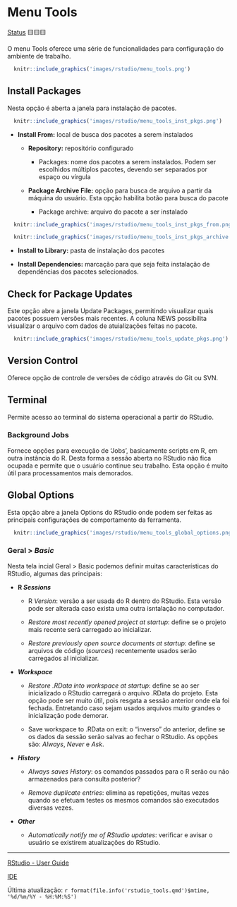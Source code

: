 # Menu Tools

[Status](convencoes.html#status-do-material) 🟨🟨🟨

O menu Tools oferece uma série de funcionalidades para configuração do ambiente de trabalho.

```r
  knitr::include_graphics('images/rstudio/menu_tools.png')
```

## Install Packages

Nesta opção é aberta a janela para instalação de pacotes.

```r
  knitr::include_graphics('images/rstudio/menu_tools_inst_pkgs.png')
```

-   **Install From:** local de busca dos pacotes a serem instalados

    -   **Repository:** repositório configurado

        -   Packages: nome dos pacotes a serem instalados. Podem ser escolhidos múltiplos pacotes, devendo ser separados por espaço ou vírgula

    -   **Package Archive File:** opção para busca de arquivo a partir da máquina do usuário. Esta opção habilita botão para busca do pacote

        -   Package archive: arquivo do pacote a ser instalado

```r
  knitr::include_graphics('images/rstudio/menu_tools_inst_pkgs_from.png')
```

```r
  knitr::include_graphics('images/rstudio/menu_tools_inst_pkgs_archive.png')
```

-   **Install to Library:** pasta de instalação dos pacotes

-   **Install Dependencies:** marcação para que seja feita instalação de dependências dos pacotes selecionados.

## Check for Package Updates

Este opção abre a janela Update Packages, permitindo visualizar quais pacotes possuem versões mais recentes. A coluna NEWS possibilita visualizar o arquivo com dados de atuializações feitas no pacote.

```r
  knitr::include_graphics('images/rstudio/menu_tools_update_pkgs.png')
```

## Version Control

Oferece opção de controle de versões de código através do Git ou SVN.

## Terminal

Permite acesso ao terminal do sistema operacional a partir do RStudio.

### Background Jobs

Fornece opções para execução de 'Jobs', basicamente scripts em R, em outra instância do R. Desta forma a sessão aberta no RStudio não fica ocupada e permite que o usuário continue seu trabalho. Esta opção é muito útil para processamentos mais demorados.

## Global Options

Esta opção abre a janela Options do RStudio onde podem ser feitas as principais configurações de comportamento da ferramenta.

```r
  knitr::include_graphics('images/rstudio/menu_tools_global_options.png')
```

### Geral \> *Basic*

Nesta tela incial Geral \> Basic podemos definir muitas características do RStudio, algumas das principais:

-   **R *Sessions***

    -   R *Version*: versão a ser usada do R dentro do RStudio. Esta versão pode ser alterada caso exista uma outra isntalação no computador.

    -   *Restore most recently opened project at startup*: define se o projeto mais recente será carregado ao inicializar.

    -   *Restore previously open source documents at startup*: define se arquivos de código (*sources*) recentemente usados serão carregados al inicializar.

-   ***Workspace***

    -   *Restore .RData into workspace at startup*: define se ao ser inicializado o RStudio carregará o arquivo .RData do projeto. Esta opção pode ser muito útil, pois resgata a sessão anterior onde ela foi fechada. Entretando caso sejam usados arquivos muito grandes o inicialização pode demorar.

    -   Save workspace to .RData on exit: o "inverso" do anterior, define se os dados da sessão serão salvas ao fechar o RStudio. As opções são: *Always*, *Never* e *Ask*.

-   ***History***

    -   *Always saves History*: os comandos passados para o R serão ou não armazenados para consulta posterior?

    -   *Remove duplicate entries*: elimina as repetições, muitas vezes quando se efetuam testes os mesmos comandos são executados diversas vezes.

-   ***Other***

    -   *Automatically notify me of RStudio updates*: verificar e avisar o usuário se existirem atualizações do RStudio.

------------------------------------------------------------------------

[RStudio - User Guide](https://docs.posit.co/ide/user/)

[IDE](https://en.wikipedia.org/wiki/Integrated_development_environment)

Última atualização: `r format(file.info('rstudio_tools.qmd')$mtime, '%d/%m/%Y - %H:%M:%S')`
